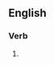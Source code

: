 ==English==

===Verb===
{{head|en|present participle}}

# {{present participle of|satirise|lang=en|nocat=1}}